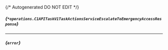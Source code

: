 {/* Autogenerated DO NOT EDIT  */}

##### *{`*operations.C1APITaskV1TaskActionsServiceEscalateToEmergencyAccessResponse`}*

<Collapsible defaultOpen openLabel={Labels.showProperties} closeLabel={Labels.hideProperties}>
  <C1APITaskV1TaskActionsServiceEscalateToEmergencyAccessResponse />
</Collapsible>


---
##### *{`error`}*


